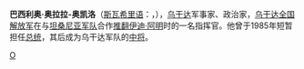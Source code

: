'''巴西利奥·奥拉拉-奥凯洛'''（[[斯瓦希里语|斯瓦希里语]]：'''{{lang|sw|Bazilio Olara-Okello}}'''，{{bd|1929年||1990年|1月9日|catIdx=O}}），[[乌干达|乌干达]]军事家、政治家，[[乌干达全国解放军|乌干达全国解放军]]在与[[坦桑尼亚人民国防军|坦桑尼亚军队]]合作[[烏坦戰爭|推翻]][[伊迪·阿明|伊迪·阿明]]时的一名指挥官。他曾于1985年短暂担任[[乌干达总统|总统]]，其后成为乌干达军队的[[中将|中将]]。

{{start box}}
{{succession box|[[米尔顿·奥博特|米尔顿·奥博特]]|[[蒂托·奥凯洛|蒂托·奥凯洛]]|[[乌干达总统|乌干达总统]]|1985年7月27日—7月29日}}
{{end box}}
{{乌干达总统}}
{{非洲政治人物小作品}}

[[Category:乌干达总统|O]]